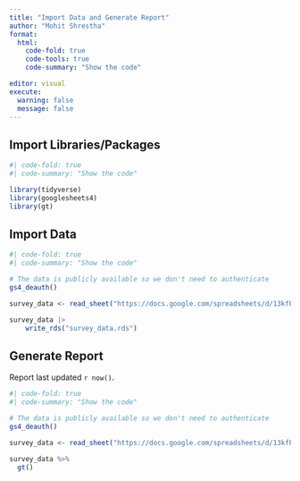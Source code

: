 ```yaml
---
title: "Import Data and Generate Report"
author: "Mohit Shrestha"
format: 
  html:
    code-fold: true
    code-tools: true
    code-summary: "Show the code"

editor: visual
execute: 
  warning: false
  message: false
---
```


## Import Libraries/Packages

```r
#| code-fold: true
#| code-summary: "Show the code"

library(tidyverse)
library(googlesheets4)
library(gt)
```

## Import Data

```r
#| code-fold: true
#| code-summary: "Show the code"

# The data is publicly available so we don't need to authenticate
gs4_deauth()

survey_data <- read_sheet("https://docs.google.com/spreadsheets/d/13kfPtyQP1xmL4Rn6rfJHgJcAblfH7pxS5RvdmGe6BHg/edit#gid=564559734")

survey_data |> 
    write_rds("survey_data.rds")
```

## Generate Report

Report last updated `r now()`.

```r
#| code-fold: true
#| code-summary: "Show the code"

# The data is publicly available so we don't need to authenticate
gs4_deauth()

survey_data <- read_sheet("https://docs.google.com/spreadsheets/d/13kfPtyQP1xmL4Rn6rfJHgJcAblfH7pxS5RvdmGe6BHg/edit?usp=sharing")

survey_data %>%
  gt()
```
